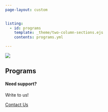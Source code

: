 ```yaml
---
page-layout: custom

    
listing:
  - id: programs
    template: _theme/two-column-sections.ejs
    contents: programs.yml

---
```



![](images/subodha-body-logo.png)


## Programs

::: {#programs}


:::














::: {.page-cta}

#### Need support?

Write to us!

<a href="/contact" class="btn btn-primary">Contact Us</a>

:::



